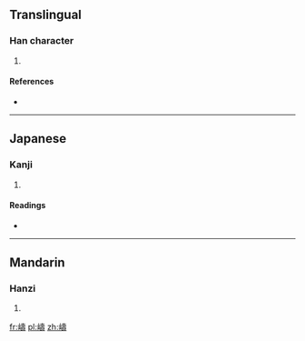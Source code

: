 ==Translingual==

===Han character===
{{Han char|rn=46|rad=山|as=14|sn=17|four=|canj=山土弓戈 (UGNI)}}

# {{defn|Han|sort=山14}}

====References====
* {{Han ref|kx=0321.130|dkj=08549|dj=0621.190|hdz=10802.050|uh=5DB9|ud=23993}}

----

==Japanese==

===Kanji===
{{ja-kanji|grade=|rs=山14}}

# {{defn|lang=ja|sort=山14}}

====Readings====
* {{ja-readings|on=[[とう]] (tō)|kun=[[しま]] (shima)}}

----

==Mandarin==

===Hanzi===
{{cmn-hanzi|pin=[[dǎo]] ([[dao3]])|wg=tao<sup>3</sup>}}

# {{defn|lang=cmn|sort=山14}}

[[fr:嶹]]
[[pl:嶹]]
[[zh:嶹]]